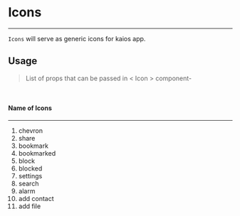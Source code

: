 

<Meta title="Component Lib| Icons" conponent={Icon}  />

# Icons
___
`Icons` will serve as generic icons for kaios app.

## Usage
> List of props that can be passed in < Icon > component-

<Props of={Icon}/>

<br/>



<Preview>
    <Story name="chevron"
        parameters={{
            design: {
            type: 'figma',
            url: 'https://www.figma.com/file/gP4MH7PBvUzPFMqh0uSCfU/Outlook-Jio-Library?node-id=255%3A48'
            }
        }}
    >
            <Icon iconName='chevron'
            width={number('width',8)}
            height={number('height',16)}
            color={text('color','black')}/>
     </Story>
    <Story name="share"
    parameters={{
            design: {
            type: 'figma',
            url: 'https://www.figma.com/file/gP4MH7PBvUzPFMqh0uSCfU/Outlook-Jio-Library?node-id=513%3A274'
            }
        }}>
            <Icon iconName='share'/>
    </Story>
    <Story name="bookmark"
    parameters={{
            design: {
            type: 'figma',
            url: 'https://www.figma.com/file/gP4MH7PBvUzPFMqh0uSCfU/Outlook-Jio-Library?node-id=513%3A276'
            }
        }} >
            <Icon iconName='bookmark'/>
    </Story>
    <Story name="bookmarked" parameters={{
            design: {
            type: 'figma',
            url: 'https://www.figma.com/file/gP4MH7PBvUzPFMqh0uSCfU/Outlook-Jio-Library?node-id=513%3A278'
            }
        }}>
            <Icon iconName='bookmarked' />
    </Story>
    <Story name="block" parameters={{
            design: {
            type: 'figma',
            url: 'https://www.figma.com/file/gP4MH7PBvUzPFMqh0uSCfU/Outlook-Jio-Library?node-id=513%3A280'
            }
        }}>
            <Icon iconName='block' color='#D92C2C'/>
    </Story>
    <Story name="blocked" parameters={{
            design: {
            type: 'figma',
            url: 'https://www.figma.com/file/gP4MH7PBvUzPFMqh0uSCfU/Outlook-Jio-Library?node-id=513%3A282'
            }
        }}>
            <Icon iconName='blocked' color='#D92C2C'/>
    </Story>
    <Story name="settings" parameters={{
            design: {
            type: 'figma',
            url: 'https://www.figma.com/file/gP4MH7PBvUzPFMqh0uSCfU/Outlook-Jio-Library?node-id=525%3A143'
            }
        }}>
            <Icon iconName='settings'/>
    </Story>
    <Story name="search" parameters={{
            design: {
            type: 'figma',
            url: 'https://www.figma.com/file/gP4MH7PBvUzPFMqh0uSCfU/Outlook-Jio-Library?node-id=525%3A172'
            }
        }}>
            <Icon iconName='search' />
    </Story>
    <Story name="alarm" parameters={{
            design: {
            type: 'figma',
            url: 'https://www.figma.com/file/gP4MH7PBvUzPFMqh0uSCfU/Outlook-Jio-Library?node-id=720%3A13'
            }
        }}>
            <Icon iconName='alarm'/>
    </Story>
    <Story name="add contact" parameters={{
            design: {
            type: 'figma',
            url: 'https://www.figma.com/file/gP4MH7PBvUzPFMqh0uSCfU/Outlook-Jio-Library?node-id=720%3A15'
            }
        }}>
            <Icon iconName='add contact' />
    </Story>
    <Story name="add file" parameters={{
            design: {
            type: 'figma',
            url: 'https://www.figma.com/file/gP4MH7PBvUzPFMqh0uSCfU/Outlook-Jio-Library?node-id=720%3A19'
            }
        }}>
            <Icon iconName='add file' />
    </Story>
</Preview>

#### Name of Icons
___

1. chevron
1. share
1. bookmark
1. bookmarked
1. block
1. blocked
1. settings
1. search
1. alarm
1. add contact
1. add file
